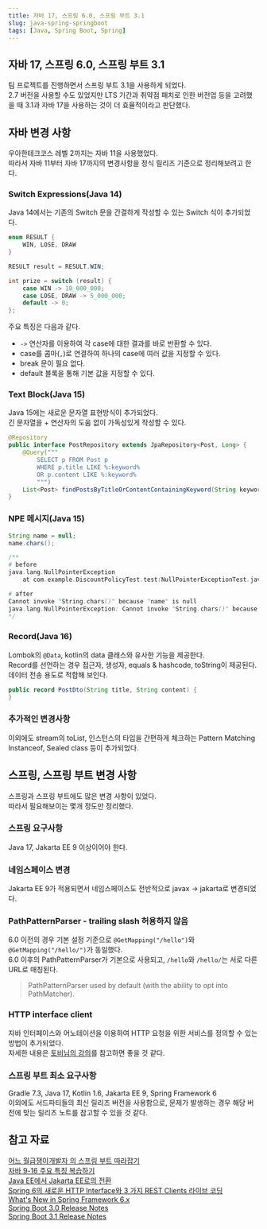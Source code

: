 ```yaml
---
title: 자바 17, 스프링 6.0, 스프링 부트 3.1
slug: java-spring-springboot
tags: [Java, Spring Boot, Spring]
---
```


## 자바 17, 스프링 6.0, 스프링 부트 3.1

팀 프로젝트를 진행하면서 스프링 부트 3.1을 사용하게 되었다.  
2.7 버전을 사용할 수도 있었지만 LTS 기간과 취약점 패치로 인한 버전업 등을 고려했을 때 3.1과 자바 17을 사용하는 것이 더 효율적이라고 판단했다.

## 자바 변경 사항

우아한테크코스 레벨 2까지는 자바 11을 사용했었다.  
따라서 자바 11부터 자바 17까지의 변경사항을 정식 릴리즈 기준으로 정리해보려고 한다.

### Switch Expressions(Java 14)

Java 14에서는 기존의 Switch 문을 간결하게 작성할 수 있는 Switch 식이 추가되었다. 

```java
enum RESULT {
    WIN, LOSE, DRAW
}

RESULT result = RESULT.WIN;

int prize = switch (result) {
    case WIN -> 10_000_000;
    case LOSE, DRAW -> 5_000_000;
	default -> 0;
};
```

주요 특징은 다음과 같다.

- `->` 연산자를 이용하여 각 case에 대한 결과를 바로 반환할 수 있다.
- case를 콤마(`,`)로 연결하여 하나의 case에 여러 값을 지정할 수 있다.
- break 문이 필요 없다.
- default 블록을 통해 기본 값을 지정할 수 있다.

### Text Block(Java 15)

Java 15에는 새로운 문자열 표현방식이 추가되었다.  
긴 문자열을 + 연산자의 도움 없이 가독성있게 작성할 수 있다.

```java
@Repository
public interface PostRepository extends JpaRepository<Post, Long> {
    @Query("""
        SELECT p FROM Post p
        WHERE p.title LIKE %:keyword%
        OR p.content LIKE %:keyword%
        """)
    List<Post> findPostsByTitleOrContentContainingKeyword(String keyword);
}
```

### NPE 메시지(Java 15)

```java
String name = null;
name.chars();

/** 
# before
java.lang.NullPointerException
	at com.example.DiscountPolicyTest.test(NullPointerExceptionTest.java:61)

# after
Cannot invoke "String.chars()" because "name" is null
java.lang.NullPointerException: Cannot invoke "String.chars()" because "name" is null
*/
```

### Record(Java 16)

Lombok의 `@Data`, kotlin의 data 클래스와 유사한 기능을 제공한다.  
Record를 선언하는 경우 접근자, 생성자, equals & hashcode, toString이 제공된다.  
데이터 전송 용도로 적합해 보인다.  

```java
public record PostDto(String title, String content) {
}
```

### 추가적인 변경사항

이외에도 stream의 toList, 인스턴스의 타입을 간편하게 체크하는 Pattern Matching Instanceof, Sealed class 등이 추가되었다.  

## 스프링, 스프링 부트 변경 사항

스프링과 스프링 부트에도 많은 변경 사항이 있었다.  
따라서 필요해보이는 몇개 정도만 정리했다.  

### 스프링 요구사항

Java 17, Jakarta EE 9 이상이어야 한다.

### 네임스페이스 변경

Jakarta EE 9가 적용되면서 네임스페이스도 전반적으로 javax -> jakarta로 변경되었다.  

### PathPatternParser - trailing slash 허용하지 않음

6.0 이전의 경우 기본 설정 기준으로 `@GetMapping("/hello")`와 `@GetMapping("/hello/")`가 동일했다.  
6.0 이후의 PathPatternParser가 기본으로 사용되고, `/hello`와 `/hello/`는 서로 다른 URL로 매칭된다.  

> PathPatternParser used by default (with the ability to opt into PathMatcher). 

### HTTP interface client

자바 인터페이스와 어노테이션을 이용하여 HTTP 요청을 위한 서비스를 정의할 수 있는 방법이 추가되었다.  
자세한 내용은 [토비님의 강의](https://www.youtube.com/watch?v=Kb37Q5GCyZs)를 참고하면 좋을 것 같다.

### 스프링 부트 최소 요구사항

Gradle 7.3, Java 17, Kotlin 1.6, Jakarta EE 9, Spring Framework 6  
이외에도 서드파티들의 최신 릴리즈 버전을 사용함으로, 문제가 발생하는 경우 해당 버전에 맞는 릴리즈 노트를 참고할 수 있을 것 같다.  

## 참고 자료

[어느 월급쟁이개발자 의 스프링 부트 따라잡기](https://www.youtube.com/watch?v=1WT6oxchM9M)  
[자바 9-16 주요 특징 복습하기](https://www.youtube.com/watch?v=7SlDdzVk6GE)  
[Java EE에서 Jakarta EE로의 전환](https://www.samsungsds.com/kr/insights/java_jakarta.html)  
[Spring 6의 새로운 HTTP Interface와 3 가지 REST Clients 라이브 코딩](https://www.youtube.com/watch?v=Kb37Q5GCyZs)  
[What's New in Spring Framework 6.x](https://github.com/spring-projects/spring-framework/wiki/What%27s-New-in-Spring-Framework-6.x)  
[Spring Boot 3.0 Release Notes](https://github.com/spring-projects/spring-boot/wiki/Spring-Boot-3.0-Release-Notes)  
[Spring Boot 3.1 Release Notes](https://github.com/spring-projects/spring-boot/wiki/Spring-Boot-3.1-Release-Notes)  